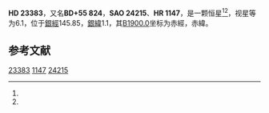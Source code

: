 {{Starbox begin
| name = HD 23383
}}
{{Starbox observe
| epoch = [[J2000.0|J2000.0]]
| constell = {{星座名待查}}<ref name=SIMBAD>{{cite web
 | url=http://simbad.u-strasbg.fr/simbad/sim-id?Ident=HR+1147
 | title=Pulsating variable Star
 | publisher=Centre de Données astronomiques de Strasbourg
 | work=SIMBAD
 | accessdate=2012-07-13
 | archive-date=2016-03-16
 | archive-url=https://web.archive.org/web/20160316121935/http://simbad.u-strasbg.fr/simbad/sim-id?Ident=HR%201147
 | dead-url=no
 }}</ref><ref name=DATA>{{cite web
 | url=http://vizier.u-strasbg.fr/viz-bin/VizieR-5?-out.add=.&-source=5050&-corr=PK=HR&-out.max=9999&HR=1147
 | title=VizieR Detailed Page
 | accessdate=2012-07-13
 | archive-date=2019-02-16
 | archive-url=https://web.archive.org/web/20190216103929/http://vizier.u-strasbg.fr/viz-bin/VizieR-5?-out.add=.&-source=5050&-corr=PK=HR&-out.max=9999&HR=1147
 | dead-url=no
 }}</ref>
| 星官 = 
| ra = {{RA|3|47|32.2}}<ref name=SIMBAD /><ref name=DATA />
| dec = {{DEC|+55|55|21}}<ref name=SIMBAD /><ref name=DATA />
| appmag_v = 6.1<ref name=SIMBAD /><ref name=DATA />
}}
{{Starbox character
| class = B9Vnn<ref name=SIMBAD /><ref name=DATA />
| b-v = -0.03<ref name=SIMBAD /><ref name=DATA />
| u-b = -0.15<ref name=SIMBAD /><ref name=DATA />
| r-i = <ref name=SIMBAD /><ref name=DATA />
| variable = 
}}
{{Starbox astrometry
| radial_v = -0.15
| prop_mo_ra = -16
| parallax = 
| p_error = 
}}
{{Starbox catalog
| names =BD+55 824，[[SAO星表|SAO]] 24215，[[HD星表|HD]] 23383，[[HR星表|HR]] 1147}}
{{Starbox reference |Simbad=HR+1147}}
{{Starbox end}}

'''HD 23383'''，又名'''BD+55 824'''，'''SAO 24215'''、'''HR 1147'''，是一颗恒星<ref name=SIMBAD /><ref name=DATA />，视星等为6.1，位于[[銀道座標系|銀經]]145.85，[[銀道座標系|銀緯]]1.1，其[[B1900.0|B1900.0]]坐标为赤經{{RA|3|39|41.8}}，赤緯{{DEC|+55|1.1|39}}。

== 参考文献 ==
{{reflist}}

{{star-stub}}

[[Category:HD和HDE天體|23383]]
[[Category:HR天體|1147]]
[[Category:SAO天體|24215]]